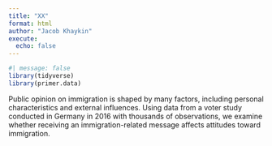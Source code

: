 ```yaml
---
title: "XX"
format: html
author: "Jacob Khaykin"
execute: 
  echo: false
---
```



```r
#| message: false
library(tidyverse)
library(primer.data)
```
Public opinion on immigration is shaped by many factors, including personal characteristics and external influences. Using data from a voter study conducted in Germany in 2016 with thousands of observations, we examine whether receiving an immigration-related message affects attitudes toward immigration.
